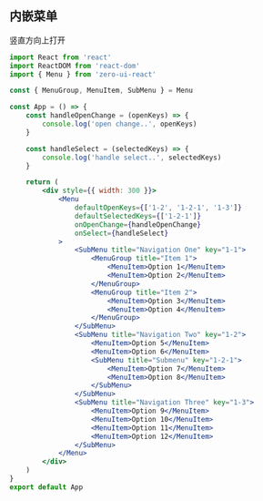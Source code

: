 ## 内嵌菜单

竖直方向上打开

```jsx
import React from 'react'
import ReactDOM from 'react-dom'
import { Menu } from 'zero-ui-react'

const { MenuGroup, MenuItem, SubMenu } = Menu

const App = () => {
    const handleOpenChange = (openKeys) => {
        console.log('open change..', openKeys)
    }

    const handleSelect = (selectedKeys) => {
        console.log('handle select..', selectedKeys)
    }

    return (
        <div style={{ width: 300 }}>
            <Menu
                defaultOpenKeys={['1-2', '1-2-1', '1-3']}
                defaultSelectedKeys={['1-2-1']}
                onOpenChange={handleOpenChange}
                onSelect={handleSelect}
            >
                <SubMenu title="Navigation One" key="1-1">
                    <MenuGroup title="Item 1">
                        <MenuItem>Option 1</MenuItem>
                        <MenuItem>Option 2</MenuItem>
                    </MenuGroup>
                    <MenuGroup title="Item 2">
                        <MenuItem>Option 3</MenuItem>
                        <MenuItem>Option 4</MenuItem>
                    </MenuGroup>
                </SubMenu>
                <SubMenu title="Navigation Two" key="1-2">
                    <MenuItem>Option 5</MenuItem>
                    <MenuItem>Option 6</MenuItem>
                    <SubMenu title="Submenu" key="1-2-1">
                        <MenuItem>Option 7</MenuItem>
                        <MenuItem>Option 8</MenuItem>
                    </SubMenu>
                </SubMenu>
                <SubMenu title="Navigation Three" key="1-3">
                    <MenuItem>Option 9</MenuItem>
                    <MenuItem>Option 10</MenuItem>
                    <MenuItem>Option 11</MenuItem>
                    <MenuItem>Option 12</MenuItem>
                </SubMenu>
            </Menu>
        </div>
    )
}
export default App
```
